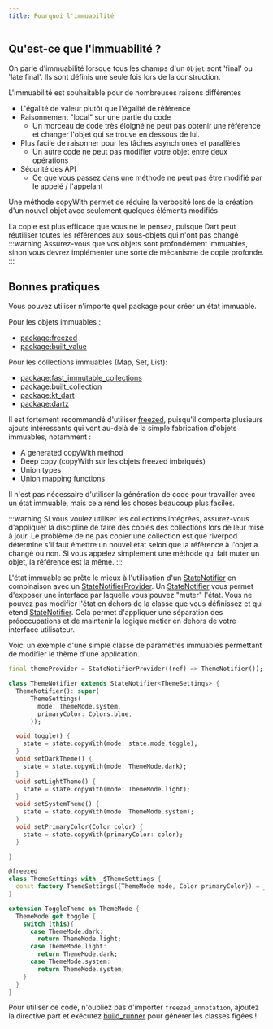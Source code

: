 ```yaml
---
title: Pourquoi l'immuabilité
---
```



## Qu'est-ce que l'immuabilité ?

On parle d'immuabilité lorsque tous les champs d'un `Objet` sont 'final' ou 'late final'.
Ils sont définis une seule fois lors de la construction.

L'immuabilité est souhaitable pour de nombreuses raisons différentes

- L'égalité de valeur plutôt que l'égalité de référence
- Raisonnement "local" sur une partie du code
  - Un morceau de code très éloigné ne peut pas obtenir une référence et changer l'objet qui se trouve en dessous de lui.
- Plus facile de raisonner pour les tâches asynchrones et parallèles
  - Un autre code ne peut pas modifier votre objet entre deux opérations
- Sécurité des API
  - Ce que vous passez dans une méthode ne peut pas être modifié par le appelé / l'appelant

Une méthode copyWith permet de réduire la verbosité lors de la création d'un nouvel objet avec seulement quelques éléments modifiés

La copie est plus efficace que vous ne le pensez, puisque Dart peut réutiliser toutes les références aux sous-objets qui n'ont pas changé
:::warning
Assurez-vous que vos objets sont profondément immuables, sinon vous devrez implémenter une sorte de mécanisme de copie profonde.
:::

## Bonnes pratiques

Vous pouvez utiliser n'importe quel package pour créer un état immuable.

Pour les objets immuables :

- [package:freezed](https://pub.dev/packages/freezed)
- [package:built_value](https://pub.dev/packages/built_value)

Pour les collections immuables (Map, Set, List):

- [package:fast_immutable_collections](https://pub.dev/packages/fast_immutable_collections)
- [package:built_collection](https://pub.dev/packages/built_collection)
- [package:kt_dart](https://pub.dev/packages/kt_dart)
- [package:dartz](https://pub.dev/packages/dartz)

Il est fortement recommandé d'utiliser [freezed],
puisqu'il comporte plusieurs ajouts intéressants qui vont au-delà de la simple fabrication d'objets immuables, notamment :

- A generated copyWith method
- Deep copy (copyWith sur les objets freezed imbriqués)
- Union types
- Union mapping functions

Il n'est pas nécessaire d'utiliser la génération de code pour travailler avec un état immuable, mais cela rend les choses beaucoup plus faciles.

:::warning
Si vous voulez utiliser les collections intégrées, assurez-vous d'appliquer la discipline de faire des copies des collections lors de leur mise à jour.
Le problème de ne pas copier une collection est que riverpod détermine s'il faut émettre un nouvel état selon que la référence à l'objet a changé ou non.
Si vous appelez simplement une méthode qui fait muter un objet, la référence est la même.
:::

L'état immuable se prête le mieux à l'utilisation d'un [StateNotifier] en combinaison avec un [StateNotifierProvider].
Un [StateNotifier] vous permet d'exposer une interface par laquelle vous pouvez "muter" l'état.
Vous ne pouvez pas modifier l'état en dehors de la classe que vous définissez et qui étend [StateNotifier].
Cela permet d'appliquer une séparation des préoccupations et de maintenir la logique métier en dehors de votre interface utilisateur.

Voici un exemple d'une simple classe de paramètres immuables permettant de modifier le thème d'une application.

```dart
final themeProvider = StateNotifierProvider((ref) => ThemeNotifier());

class ThemeNotifier extends StateNotifier<ThemeSettings> {
  ThemeNotifier(): super(
      ThemeSettings(
        mode: ThemeMode.system,
        primaryColor: Colors.blue,
      ));

  void toggle() {
    state = state.copyWith(mode: state.mode.toggle);
  }
  void setDarkTheme() {
    state = state.copyWith(mode: ThemeMode.dark);
  }
  void setLightTheme() {
    state = state.copyWith(mode: ThemeMode.light);
  }
  void setSystemTheme() {
    state = state.copyWith(mode: ThemeMode.system);
  }
  void setPrimaryColor(Color color) {
    state = state.copyWith(primaryColor: color);
  }

}

@freezed
class ThemeSettings with _$ThemeSettings {
  const factory ThemeSettings({ThemeMode mode, Color primaryColor}) = _ThemeSettings;
}

extension ToggleTheme on ThemeMode {
  ThemeMode get toggle {
    switch (this){
      case ThemeMode.dark:
        return ThemeMode.light;
      case ThemeMode.light:
        return ThemeMode.dark;
      case ThemeMode.system:
        return ThemeMode.system;
    }
  }
}
```

Pour utiliser ce code, n'oubliez pas d'importer `freezed_annotation`, ajoutez la directive part et exécutez [build_runner] pour générer les classes figées !

[changenotifier]: https://api.flutter.dev/flutter/foundation/ChangeNotifier-class.html
[statenotifier]: https://pub.dev/documentation/riverpod/latest/riverpod/StateNotifier-class.html
[statenotifierprovider]: https://pub.dev/documentation/riverpod/latest/riverpod/StateNotifierProvider-class.html
[asyncvalue]: https://pub.dev/documentation/riverpod/latest/riverpod/AsyncValue-class.html
[freezed]: https://pub.dev/packages/freezed
[build_runner]: https://pub.dev/packages/build_runner
